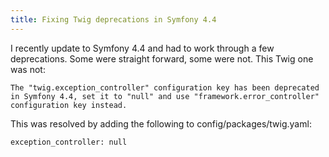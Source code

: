 ```yaml
---
title: Fixing Twig deprecations in Symfony 4.4
---
```

I recently update to Symfony 4.4 and had to work through a few deprecations. Some were straight forward, some were not. This Twig one was not:  
  
```
The "twig.exception_controller" configuration key has been deprecated in Symfony 4.4, set it to "null" and use "framework.error_controller" configuration key instead.
```
  
This was resolved by adding the following to config/packages/twig.yaml:  

```  
exception_controller: null
``` 




  




  


